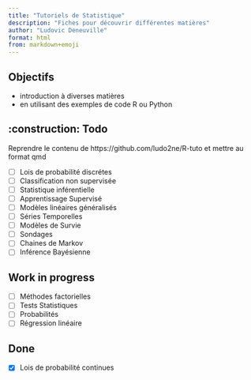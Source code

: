 ```yaml
---
title: "Tutoriels de Statistique"
description: "Fiches pour découvrir différentes matières"
author: "Ludovic Deneuville"
format: html
from: markdown+emoji
---
```



## Objectifs

- introduction à diverses matières
- en utilisant des exemples de code R ou Python


## :construction: Todo

Reprendre le contenu de https://github.com/ludo2ne/R-tuto et mettre au format qmd

- [ ] Lois de probabilité discrétes
- [ ] Classification non supervisée
- [ ] Statistique inférentielle
- [ ] Apprentissage Supervisé
- [ ] Modèles linéaires généralisés
- [ ] Séries Temporelles
- [ ] Modèles de Survie
- [ ] Sondages
- [ ] Chaines de Markov
- [ ] Inférence Bayésienne

## Work in progress

- [ ] Méthodes factorielles
- [ ] Tests Statistiques
- [ ] Probabilités
- [ ] Régression linéaire


## Done

- [x] Lois de probabilité continues